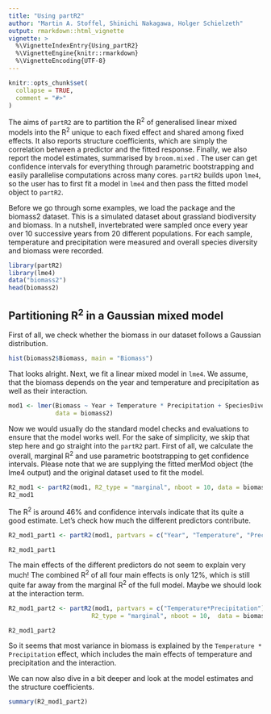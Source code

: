 ```yaml
---
title: "Using partR2"
author: "Martin A. Stoffel, Shinichi Nakagawa, Holger Schielzeth"
output: rmarkdown::html_vignette
vignette: >
  %\VignetteIndexEntry{Using_partR2}
  %\VignetteEngine{knitr::rmarkdown}
  %\VignetteEncoding{UTF-8}
---
```


```r
knitr::opts_chunk$set(
  collapse = TRUE,
  comment = "#>"
)
```


The aims of `partR2` are to partition the R^2^ of generalised linear mixed models into the R^2^ unique to each fixed effect and shared among fixed effects. It also reports structure coefficients, which are simply the correlation between a predictor and the fitted response. Finally, we also report the model estimates, summarised by `broom.mixed` . The user can get confidence intervals for everything through parametric bootstrapping and easily parallelise computations across many cores. `partR2` builds upon `lme4`, so the user has to first fit a model in `lme4` and then pass the fitted model object to `partR2`. 

Before we go through some examples, we load the package and the biomass2 dataset. This is a simulated dataset about grassland biodiversity and biomass. In a nutshell, invertebrated were sampled once every year over 10 successive years from 20 different populations. For each sample, temperature and precipitation were measured and overall species diversity and biomass were recorded.

```r
library(partR2)
library(lme4)
data("biomass2")
head(biomass2)
```

## Partitioning R^2^ in a Gaussian mixed model

First of all, we check whether the biomass in our dataset follows a Gaussian distribution.
```r
hist(biomass2$Biomass, main = "Biomass")
```

That looks alright. Next, we fit a linear mixed model in `lme4`. We assume, that the biomass depends on the year and temperature and precipitation as well as their interaction. 

```r
mod1 <- lmer(Biomass ~ Year + Temperature * Precipitation + SpeciesDiversity + (1|Population), 
             data = biomass2)
```

Now we would usually do the standard model checks and evaluations to ensure that the model works well. For the sake of simplicity, we skip that step here and go straight into the `partR2` part. First of all, we calculate the overall, marginal R^2^ and use parametric bootstrapping to get confidence intervals. Please note that we are supplying the fitted merMod object (the lme4 output) and the original dataset used to fit the model. 

```r
R2_mod1 <- partR2(mod1, R2_type = "marginal", nboot = 10, data = biomass2)
R2_mod1
```

The R^2^ is around 46% and confidence intervals indicate that its quite a good estimate. Let's check how much the different predictors contribute.

```r
R2_mod1_part1 <- partR2(mod1, partvars = c("Year", "Temperature", "Precipitation", "SpeciesDiversity"), R2_type = "marginal", nboot = 10,  data = biomass2)

R2_mod1_part1
```

The main effects of the different predictors do not seem to explain very much! The combined R^2^ of all four main effects is only 12%, which is still quite far away from the marginal R^2^ of the full model. Maybe we should look at the interaction term.

```r
R2_mod1_part2 <- partR2(mod1, partvars = c("Temperature*Precipitation"), 
                       R2_type = "marginal", nboot = 10,  data = biomass2)

R2_mod1_part2
```

So it seems that most variance in biomass is explained by the `Temperature * Precipitation` effect, which includes the main effects of temperature and precipitation and the interaction.

We can now also dive in a bit deeper and look at the model estimates and the structure coefficients.

```r
summary(R2_mod1_part2)
```




